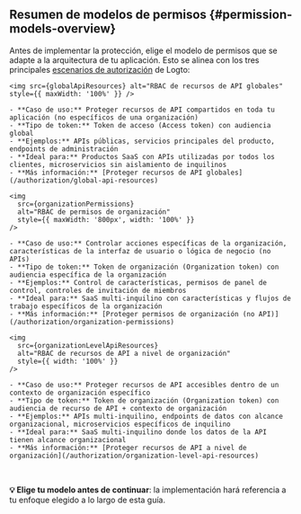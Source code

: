 
## Resumen de modelos de permisos \{#permission-models-overview}

Antes de implementar la protección, elige el modelo de permisos que se adapte a la arquitectura de tu aplicación. Esto se alinea con los tres principales [escenarios de autorización](/authorization#authorization-scenarios) de Logto:

<Tabs groupId="permission-models">
  <TabItem value="global-api-resources" label="Recursos de API globales">

    <img src={globalApiResources} alt="RBAC de recursos de API globales" style={{ maxWidth: '100%' }} />

    - **Caso de uso:** Proteger recursos de API compartidos en toda tu aplicación (no específicos de una organización)
    - **Tipo de token:** Token de acceso (Access token) con audiencia global
    - **Ejemplos:** APIs públicas, servicios principales del producto, endpoints de administración
    - **Ideal para:** Productos SaaS con APIs utilizadas por todos los clientes, microservicios sin aislamiento de inquilinos
    - **Más información:** [Proteger recursos de API globales](/authorization/global-api-resources)

  </TabItem>
  <TabItem value="organization-permissions" label="Permisos de organización (no API)">

    <img
      src={organizationPermissions}
      alt="RBAC de permisos de organización"
      style={{ maxWidth: '800px', width: '100%' }}
    />

    - **Caso de uso:** Controlar acciones específicas de la organización, características de la interfaz de usuario o lógica de negocio (no APIs)
    - **Tipo de token:** Token de organización (Organization token) con audiencia específica de la organización
    - **Ejemplos:** Control de características, permisos de panel de control, controles de invitación de miembros
    - **Ideal para:** SaaS multi-inquilino con características y flujos de trabajo específicos de la organización
    - **Más información:** [Proteger permisos de organización (no API)](/authorization/organization-permissions)

  </TabItem>
  <TabItem value="organization-level-api-resources" label="Recursos de API a nivel de organización">

    <img
      src={organizationLevelApiResources}
      alt="RBAC de recursos de API a nivel de organización"
      style={{ width: '100%' }}
    />

    - **Caso de uso:** Proteger recursos de API accesibles dentro de un contexto de organización específico
    - **Tipo de token:** Token de organización (Organization token) con audiencia de recurso de API + contexto de organización
    - **Ejemplos:** APIs multi-inquilino, endpoints de datos con alcance organizacional, microservicios específicos de inquilino
    - **Ideal para:** SaaS multi-inquilino donde los datos de la API tienen alcance organizacional
    - **Más información:** [Proteger recursos de API a nivel de organización](/authorization/organization-level-api-resources)

  </TabItem>
</Tabs>

<br />

**💡 Elige tu modelo antes de continuar**: la implementación hará referencia a tu enfoque elegido a lo largo de esta guía.
